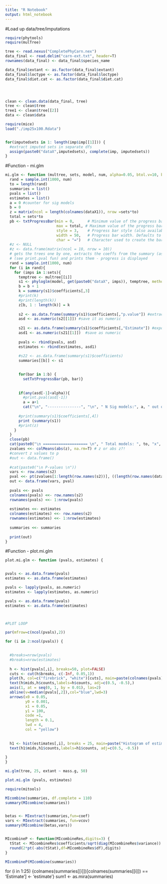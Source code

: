 ```yaml
---
title: "R Notebook"
output: html_notebook
---
```


#Load up data/tree/imputations
```r
require(phytools)
require(mulTree)

tree <- read.nexus("CompletePhyCarn.nex")
data_final <- read.delim("carn-ext.txt", header=T)
rownames(data_final) <- data_final$species_name

data_final$extant <- as.factor(data_final$extant)
data_final$loctype <- as.factor(data_final$loctype)
data_final$diet.cat <- as.factor(data_final$diet.cat)




clean <- clean.data(data_final, tree)
tree <- clean$tree
tree1 <- clean$tree[[2]]
data <- clean$data

require(mice)
load("./imp25x100.Rdata")


for(imputedsets in 1: length(imp$imp[[1]])) {
  #extract imputed sets in separate dfs
  assign(paste0("dataX",imputedsets), complete(imp, imputedsets))
}

```


#Function - mi.glm 
```r

mi.glm <- function (multree, sets, model, num, alpha=0.05, btol.v=10, boot.v=0) {
  rand = sample.int(1000, num)
  to = length(rand)
  summaries = list()
  pvals = list()
  estimates = list()
  a = 0 #counter for sig models
  b = 0
  z = matrix(ncol = length(colnames(dataX1)), nrow =sets*to)
  total = sets*to
  pb <- txtProgressBar(min = 0,      # Minimum value of the progress bar
                       max = total, # Maximum value of the progress bar
                       style = 3,    # Progress bar style (also available style = 1 and style = 2)
                       width = 50,   # Progress bar width. Defaults to getOption("width")
                       char = "=")   # Character used to create the bar
  #z <- NULL
  #z <- data.frame(matrix(ncol = 10, nrow = 10))
  # gets the trees one by one, extracts the coeffs from the summary (as numeric), marks the sig p values 
  # (see print.pval fun) and prints them - progress is displayed
  rand = sample.int(1000, num)
  for (i in rand){
    for (imps in 1:sets){
      temptree <- multree[[i]]
      s1 <- phyloglm(model, get(paste0("dataX", imps)), temptree, method = c("logistic_MPLE"), btol = btol.v, boot=boot.v)
      b = b + 1
      k = summary(s1)$coefficients[,3]
      #print(k)
      #print(length(k))
      z[b, 1 : length(k)] = k
      
      s2 <- as.data.frame(summary(s1)$coefficients[,"p.value"]) #extract p value
      asd <- as.numeric(s2[[1]]) #save it as numeric
      
      s21 <- as.data.frame(summary(s1)$coefficients[,"Estimate"]) #export estimate
      asd1 <- as.numeric(s21[[1]])  #save as numeric
    
      pvals <- rbind(pvals, asd)
      estimates <- rbind(estimates, asd1)
      
      #s22 <- as.data.frame(summary(s1)$coefficients)
      summaries[[b]] <- s1

      
      for(bar in 1:b) {
        setTxtProgressBar(pb, bar)}
      
      
      if(any(asd[-1]<alpha)){
        #print.pval(asd[-1]) 
        a = a+1
        cat("\n", "---------------", "\n", " N Sig models:", a, " out of", b, "", round((a/b)*100, 2), "% " ,"\n", "Models left:", (sets*to)-b, "\n") }
      
      #print(summary(s1)$coefficients[,4])
      print (summary(s1))
      #print(z)
    }
  }
  close(pb)
  cat(paste0("\n ==================== \n", " Total models: ", to, "x", sets, "=", to*sets, " (trees x imputed sets)",  "\n Significant: ", a, "\n ", "p<", alpha," in ", round((a/(to*sets))*100, 2), "% of the tested sets", "\n ==================== \n"))
  zvalues <<- colMeans(abs(z), na.rm=T) # z or abs z?!
  #convert z values to p
  #out <- data.frame()
  
  #cat(paste0("\n P-values \n"))
  vars <- row.names(s2)
  pval <<- pt(zvalues[1:length(row.names(s2))], ((length(row.names(dataX1)) - (length(row.names(s2))))), lower.tail = FALSE)
  out <- data.frame(vars, pval)
  
  pvals <<- pvals
  colnames(pvals) <<- row.names(s2)
  rownames(pvals) <<- 1:nrow(pvals)
  
  estimates <<- estimates
  colnames(estimates) <<- row.names(s2)
  rownames(estimates) <<- 1:nrow(estimates)
  
  summaries <<- summaries
  
  print(out)
}
```


#Function - plot.mi.glm
```r
plot.mi.glm <- function (pvals, estimates) {


pvals <- as.data.frame(pvals)
estimates <- as.data.frame(estimates)

pvals <- lapply(pvals, as.numeric)
estimates <- lapply(estimates, as.numeric)

pvals <- as.data.frame(pvals)
estimates <- as.data.frame(estimates)



#PLOT LOOP

par(mfrow=c(ncol(pvals),2))

for (i in 2:ncol(pvals)) {

  
  #breaks=nrow(pvals)
  #breaks=nrow(estimates)
  
  h <- hist(pvals[,i], breaks=50, plot=FALSE)
  cuts <- cut(h$breaks, c(-Inf, 0.05,1))
  plot(h, col=c("firebrick", "white")[cuts], main=paste(colnames(pvals)[i], ": Histogram of p-values \n N =", nrow(pvals), "Trees = ", nrow(pvals)/25, "\n ", sum(pvals[,i] <= 0.05), "<=0.05", " \n median =", signif(median(pvals[,i]))), xlab="p-values", xaxt='n', cex.main=0.8)
  text(h$mids,h$counts,labels=h$counts, adj=c(0.5, -0.5),)
  axis(1, at = seq(0, 1, by = 0.01), las=2)
  abline(v=median(pvals[,2]),col="blue",lwd=3)
  arrows(x0 = 0.05,
         y0 = 0.001,
         x1 = 0.05,
         y1 = 100,
         code =1,
         length = 0.1,
         lwd = 4,
         col = "yellow")
  
  
  h1 <- hist(estimates[,i], breaks = 25, main=paste("Histogram of estimates \n N=", nrow(estimates), "median =", signif(median(estimates[,i]))), xlab="Estimates", col="darkmagenta", cex.main=0.8)
  text(h1$mids,h1$counts,labels=h1$counts, adj=c(0.5, -0.5))
  
}
}
```




```r

mi.glm(tree, 25, extant ~ mass.g, 50)

plot.mi.glm (pvals, estimates)

require(mitools)

MIcombine(summaries, df.complete = 110)
summary(MIcombine(summaries))


betas <- MIextract(summaries,fun=coef)
vars <- MIextract(summaries, fun=vcov)
summary(MIcombine(betas,vars))


MIcombineP <- function(MIcombineRes,digits=3) {
  tStat <- MIcombineRes$coefficients/sqrt(diag(MIcombineRes$variance))
  round(2*pt(-abs(tStat),df=MIcombineRes$df),digits)
}

MIcombineP(MIcombine(summaries))
```

for (i in 1:25) {colnames(summaries[[i]])[colnames(summaries[[i]]) == 'Estimate'] <- 'estimate'}
sum1 <- as.mira(summaries)
